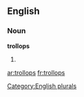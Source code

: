 
==English==

===Noun===
'''trollops'''

# {{plural of|[[trollop]]}}

[[Category:English plurals]]

[[ar:trollops]]
[[fr:trollops]]